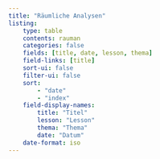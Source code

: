 ```yaml
---
title: "Räumliche Analysen"
listing: 
    type: table
    contents: rauman
    categories: false
    fields: [title, date, lesson, thema]
    field-links: [title]
    sort-ui: false
    filter-ui: false
    sort: 
        - "date"
        - "index"
    field-display-names:
        title: "Titel"
        lesson: "Lesson"
        thema: "Thema"
        date: "Datum"
    date-format: iso
---
```


<!-- ## Teil 1

Die erste Übung zur Raumanalyse illustriert das einfache Laden und Anzeigen von Geodaten im Vektor- und Raster-Datenformat. Zusätzlich veranschaulicht die Übung den Umgang mit Koordinatensystemen sowie die Vektor-Raster-Konvertierung. Einfach erste Analysen illustrieren den Spatial Join, die Annotieren von Punkten mit Attributen von die Punkte einbettenden Vektordaten. Zum Abschluss thematisiert die Übung die Aggregationsabhängigkeit räumlicher Daten durch die Illustration des Modifiable Areal Unit Problem (MAUP). 

## Teil 2

In dieser zweiten Übung wirst Du wiederum Geodatensätze verarbeiten und darstellen. Wir starten mit einem Punktdatensatz zu einem Messnetz zur Erhebung der Luftqualität in der Schweiz (Stickstoffdioxid NO2 um genau zu sein). Im Gegensatz zum Punktdatensatz zur Wasserverfügbarkeit aus der vorherigen Übung, sind die Messstellen des Messnetzes zur Luftqualität sehr unregelmässig im Raum verteilt. Trotzdem möchten wir versuchen einen kontinuierlichen Layer von Luftqualitätswerten für die ganze Schweiz zu interpolieren. Wir starten mit der einfachen Interpolations-Methode Inverse Distance Weighting IDW. Danach wollen wir für den gleichen Datensatz nach dem Ansatz der nächsten Nachbarn die Thiessen Polygone konstruieren. Im zweiten Teil der Übung wollen wir Dichteverteilung untersuchen. Dabei untersuchen wir einen Datensatz mit Bewegungsdaten eines Rotmilans in der Schweiz. Mittels einer Kernel Density Estimation (KDE) berechnen wir eine kontinuierliche Dichteverteilung, über die wir eine Annäherung an das Habitat des untersuchten Greifvogels berechnen können. Wer mag, kann sich in der optionalen Übung C die Punktdatensätze genauer anschauen, über die Berechnung der G-Function.

## Teil 3

Im dritten Teil von Spatial Data Science berechnen wir mit dem Moran’s I einen Index zur Berechnung der räumlichen Autokorrelation einer Choroplethenkarte. Wir verwenden nochmals die aggregierten Choroplethenkarten zur Wasserverfügbarkeit aus der ersten Übung und schauen uns an, wie stark die Werte für die Kantone und die Bezirke autokorreliert sind. Anstatt einfach eine Funktion zur Berechnung von Moran’s I aufzurufen und diese dann wie eine Black Box anzuwenden, wollen wir Formel für die Berechnung des Index in Ihre Bausteine zerlegen und diese Schritt für Schritt selber nachrechnen. So seht Ihr, wie  Moran’s I wirklich funktioniert und könnte dabei erst noch die zuvor gelernten Data Science Techniken repetieren. 

## Teil 4

In der Übung 4 lernt ihr einfache räumliche Analyse-Werkezeuge kennen, und zwar für Vektor- und Rasterdaten. Zuerst kehren wir zurück zu den Vegeationsdaten des Campus Grüental. Jetzt wollen wir anstelle des Spatial Joins aber mit Puffern arbeiten. Die kreisförmigen Puffer sollen für jeden Datenpunkt eine räumliche Nachbarschaft der Raumnutzung berechnen. Im zweiten Teil nähern wir uns dem Rasterdatenformat an, und zwar über klassische Operationen über ein digitales Geländemodell. Dabei berechnen wir Hangneigung und Exposition.

## Teil 5

Den krönenden Abschluss des Themenblocks Raumanalyse bildet die Durchführung einer Multi-Kriterien Analyse zur Bestimmung von optimalen Standorten für Windturbinen. Dabei orientieren wir uns an die in der Vorlesung behandelten Vorgaben und setzen die geforderten Kriterien mit Raumdaten um. Für die Vorbereitung der Datensätze kommen nun viele Konzepte und Verfahren wieder zum Zug, die Ihr bisher kennen gelernt habt. Zum Schluss gewichten wir die einzelnen Layer und verschneiden sie zu einer Eignungskarte.

Auf geht’s! -->
